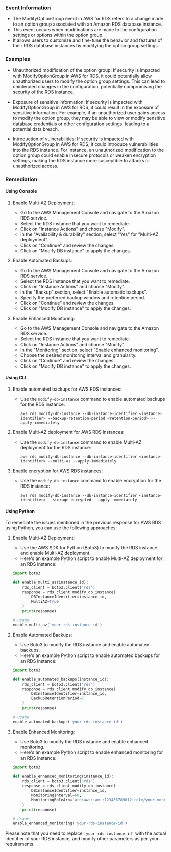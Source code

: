 
### Event Information

- The ModifyOptionGroup event in AWS for RDS refers to a change made to an option group associated with an Amazon RDS database instance.
- This event occurs when modifications are made to the configuration settings or options within the option group.
- It allows users to customize and fine-tune the behavior and features of their RDS database instances by modifying the option group settings.


### Examples

- Unauthorized modification of the option group: If security is impacted with ModifyOptionGroup in AWS for RDS, it could potentially allow unauthorized users to modify the option group settings. This can lead to unintended changes in the configuration, potentially compromising the security of the RDS instance.

- Exposure of sensitive information: If security is impacted with ModifyOptionGroup in AWS for RDS, it could result in the exposure of sensitive information. For example, if an unauthorized user gains access to modify the option group, they may be able to view or modify sensitive database credentials or other configuration settings, leading to a potential data breach.

- Introduction of vulnerabilities: If security is impacted with ModifyOptionGroup in AWS for RDS, it could introduce vulnerabilities into the RDS instance. For instance, an unauthorized modification to the option group could enable insecure protocols or weaken encryption settings, making the RDS instance more susceptible to attacks or unauthorized access.

### Remediation

#### Using Console

1. Enable Multi-AZ Deployment: 
   - Go to the AWS Management Console and navigate to the Amazon RDS service.
   - Select the RDS instance that you want to remediate.
   - Click on "Instance Actions" and choose "Modify".
   - In the "Availability & durability" section, select "Yes" for "Multi-AZ deployment".
   - Click on "Continue" and review the changes.
   - Click on "Modify DB instance" to apply the changes.

2. Enable Automated Backups: 
   - Go to the AWS Management Console and navigate to the Amazon RDS service.
   - Select the RDS instance that you want to remediate.
   - Click on "Instance Actions" and choose "Modify".
   - In the "Backup" section, select "Enable automatic backups".
   - Specify the preferred backup window and retention period.
   - Click on "Continue" and review the changes.
   - Click on "Modify DB instance" to apply the changes.

3. Enable Enhanced Monitoring: 
   - Go to the AWS Management Console and navigate to the Amazon RDS service.
   - Select the RDS instance that you want to remediate.
   - Click on "Instance Actions" and choose "Modify".
   - In the "Monitoring" section, select "Enable enhanced monitoring".
   - Choose the desired monitoring interval and granularity.
   - Click on "Continue" and review the changes.
   - Click on "Modify DB instance" to apply the changes.

#### Using CLI

1. Enable automated backups for AWS RDS instances:
   - Use the `modify-db-instance` command to enable automated backups for the RDS instance:
     ```
     aws rds modify-db-instance --db-instance-identifier <instance-identifier> --backup-retention-period <retention-period> --apply-immediately
     ```

2. Enable Multi-AZ deployment for AWS RDS instances:
   - Use the `modify-db-instance` command to enable Multi-AZ deployment for the RDS instance:
     ```
     aws rds modify-db-instance --db-instance-identifier <instance-identifier> --multi-az --apply-immediately
     ```

3. Enable encryption for AWS RDS instances:
   - Use the `modify-db-instance` command to enable encryption for the RDS instance:
     ```
     aws rds modify-db-instance --db-instance-identifier <instance-identifier> --storage-encrypted --apply-immediately
     ```

#### Using Python

To remediate the issues mentioned in the previous response for AWS RDS using Python, you can use the following approaches:

1. Enable Multi-AZ Deployment:
   - Use the AWS SDK for Python (Boto3) to modify the RDS instance and enable Multi-AZ deployment.
   - Here's an example Python script to enable Multi-AZ deployment for an RDS instance:

   ```python
   import boto3

   def enable_multi_az(instance_id):
       rds_client = boto3.client('rds')
       response = rds_client.modify_db_instance(
           DBInstanceIdentifier=instance_id,
           MultiAZ=True
       )
       print(response)

   # Usage
   enable_multi_az('your-rds-instance-id')
   ```

2. Enable Automated Backups:
   - Use Boto3 to modify the RDS instance and enable automated backups.
   - Here's an example Python script to enable automated backups for an RDS instance:

   ```python
   import boto3

   def enable_automated_backups(instance_id):
       rds_client = boto3.client('rds')
       response = rds_client.modify_db_instance(
           DBInstanceIdentifier=instance_id,
           BackupRetentionPeriod=7
       )
       print(response)

   # Usage
   enable_automated_backups('your-rds-instance-id')
   ```

3. Enable Enhanced Monitoring:
   - Use Boto3 to modify the RDS instance and enable enhanced monitoring.
   - Here's an example Python script to enable enhanced monitoring for an RDS instance:

   ```python
   import boto3

   def enable_enhanced_monitoring(instance_id):
       rds_client = boto3.client('rds')
       response = rds_client.modify_db_instance(
           DBInstanceIdentifier=instance_id,
           MonitoringInterval=60,
           MonitoringRoleArn='arn:aws:iam::123456789012:role/your-monitoring-role'
       )
       print(response)

   # Usage
   enable_enhanced_monitoring('your-rds-instance-id')
   ```

Please note that you need to replace `'your-rds-instance-id'` with the actual identifier of your RDS instance, and modify other parameters as per your requirements.

